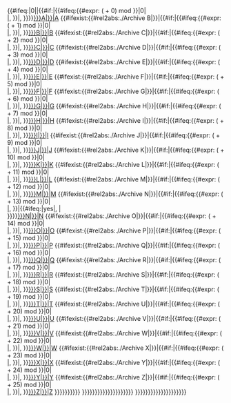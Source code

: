 {{#ifeq:{{{start|}}}|0||{{#if:{{{links|}}}|{{#ifeq:{{#expr: ({{{start}}} + 0) mod {{{links}}}}}|0|<br />|,&#32;}}|,&#32;}}}}[[{{#rel2abs:./Archive {{{tens|}}}A|{{{root|}}}}}|{{{tens|}}}A]]<!--
-->{{#ifexist:{{#rel2abs:./Archive {{{tens|}}}B|{{{root|}}}}}|{{#if:{{{links|}}}|{{#ifeq:{{#expr: ({{{start}}} + 1) mod {{{links}}}}}|0|<br />|,&#32;}}|,&#32;}}[[{{#rel2abs:./Archive {{{tens|}}}B|{{{root|}}}}}|{{{tens|}}}B]]<!--
-->{{#ifexist:{{#rel2abs:./Archive {{{tens|}}}C|{{{root|}}}}}|{{#if:{{{links|}}}|{{#ifeq:{{#expr: ({{{start}}} + 2) mod {{{links}}}}}|0|<br />|,&#32;}}|,&#32;}}[[{{#rel2abs:./Archive {{{tens|}}}C|{{{root|}}}}}|{{{tens|}}}C]]<!--
-->{{#ifexist:{{#rel2abs:./Archive {{{tens|}}}D|{{{root|}}}}}|{{#if:{{{links|}}}|{{#ifeq:{{#expr: ({{{start}}} + 3) mod {{{links}}}}}|0|<br />|,&#32;}}|,&#32;}}[[{{#rel2abs:./Archive {{{tens|}}}D|{{{root|}}}}}|{{{tens|}}}D]]<!--
-->{{#ifexist:{{#rel2abs:./Archive {{{tens|}}}E|{{{root|}}}}}|{{#if:{{{links|}}}|{{#ifeq:{{#expr: ({{{start}}} + 4) mod {{{links}}}}}|0|<br />|,&#32;}}|,&#32;}}[[{{#rel2abs:./Archive {{{tens|}}}E|{{{root|}}}}}|{{{tens|}}}E]]<!--
-->{{#ifexist:{{#rel2abs:./Archive {{{tens|}}}F|{{{root|}}}}}|{{#if:{{{links|}}}|{{#ifeq:{{#expr: ({{{start}}} + 5) mod {{{links}}}}}|0|<br />|,&#32;}}|,&#32;}}[[{{#rel2abs:./Archive {{{tens|}}}F|{{{root|}}}}}|{{{tens|}}}F]]<!--
-->{{#ifexist:{{#rel2abs:./Archive {{{tens|}}}G|{{{root|}}}}}|{{#if:{{{links|}}}|{{#ifeq:{{#expr: ({{{start}}} + 6) mod {{{links}}}}}|0|<br />|,&#32;}}|,&#32;}}[[{{#rel2abs:./Archive {{{tens|}}}G|{{{root|}}}}}|{{{tens|}}}G]]<!--
-->{{#ifexist:{{#rel2abs:./Archive {{{tens|}}}H|{{{root|}}}}}|{{#if:{{{links|}}}|{{#ifeq:{{#expr: ({{{start}}} + 7) mod {{{links}}}}}|0|<br />|,&#32;}}|,&#32;}}[[{{#rel2abs:./Archive {{{tens|}}}H|{{{root|}}}}}|{{{tens|}}}H]]<!--
-->{{#ifexist:{{#rel2abs:./Archive {{{tens|}}}I|{{{root|}}}}}|{{#if:{{{links|}}}|{{#ifeq:{{#expr: ({{{start}}} + 8) mod {{{links}}}}}|0|<br />|,&#32;}}|,&#32;}}[[{{#rel2abs:./Archive {{{tens|}}}I|{{{root|}}}}}|{{{tens|}}}I]]<!--
-->{{#ifexist:{{#rel2abs:./Archive {{{tens|}}}J|{{{root|}}}}}|{{#if:{{{links|}}}|{{#ifeq:{{#expr: ({{{start}}} + 9) mod {{{links}}}}}|0|<br />|,&#32;}}|,&#32;}}[[{{#rel2abs:./Archive {{{tens|}}}J|{{{root|}}}}}|{{{tens|}}}J]]<!--
-->{{#ifexist:{{#rel2abs:./Archive {{{tens|}}}K|{{{root|}}}}}|{{#if:{{{links|}}}|{{#ifeq:{{#expr: ({{{start}}} + 10) mod {{{links}}}}}|0|<br />|,&#32;}}|,&#32;}}[[{{#rel2abs:./Archive {{{tens|}}}K|{{{root|}}}}}|{{{tens|}}}K]]<!--
-->{{#ifexist:{{#rel2abs:./Archive {{{tens|}}}L|{{{root|}}}}}|{{#if:{{{links|}}}|{{#ifeq:{{#expr: ({{{start}}} + 11) mod {{{links}}}}}|0|<br />|,&#32;}}|,&#32;}}[[{{#rel2abs:./Archive {{{tens|}}}L|{{{root|}}}}}|{{{tens|}}}L]]<!--
-->{{#ifexist:{{#rel2abs:./Archive {{{tens|}}}M|{{{root|}}}}}|{{#if:{{{links|}}}|{{#ifeq:{{#expr: ({{{start}}} + 12) mod {{{links}}}}}|0|<br />|,&#32;}}|,&#32;}}[[{{#rel2abs:./Archive {{{tens|}}}M|{{{root|}}}}}|{{{tens|}}}M]]<!--
-->{{#ifexist:{{#rel2abs:./Archive {{{tens|}}}N|{{{root|}}}}}|{{#if:{{{links|}}}|{{#ifeq:{{#expr: ({{{start}}} + 13) mod {{{links}}}}}|0|<br />|,&#32;}}|{{#ifeq:{{{nobr|}}}|yes|,&#32;|<br />}}}}[[{{#rel2abs:./Archive {{{tens|}}}N|{{{root|}}}}}|{{{tens|}}}N]]<!--
-->{{#ifexist:{{#rel2abs:./Archive {{{tens|}}}O|{{{root|}}}}}|{{#if:{{{links|}}}|{{#ifeq:{{#expr: ({{{start}}} + 14) mod {{{links}}}}}|0|<br />|,&#32;}}|,&#32;}}[[{{#rel2abs:./Archive {{{tens|}}}O|{{{root|}}}}}|{{{tens|}}}O]]<!--
-->{{#ifexist:{{#rel2abs:./Archive {{{tens|}}}P|{{{root|}}}}}|{{#if:{{{links|}}}|{{#ifeq:{{#expr: ({{{start}}} + 15) mod {{{links}}}}}|0|<br />|,&#32;}}|,&#32;}}[[{{#rel2abs:./Archive {{{tens|}}}P|{{{root|}}}}}|{{{tens|}}}P]]<!--
-->{{#ifexist:{{#rel2abs:./Archive {{{tens|}}}Q|{{{root|}}}}}|{{#if:{{{links|}}}|{{#ifeq:{{#expr: ({{{start}}} + 16) mod {{{links}}}}}|0|<br />|,&#32;}}|,&#32;}}[[{{#rel2abs:./Archive {{{tens|}}}Q|{{{root|}}}}}|{{{tens|}}}Q]]<!--
-->{{#ifexist:{{#rel2abs:./Archive {{{tens|}}}R|{{{root|}}}}}|{{#if:{{{links|}}}|{{#ifeq:{{#expr: ({{{start}}} + 17) mod {{{links}}}}}|0|<br />|,&#32;}}|,&#32;}}[[{{#rel2abs:./Archive {{{tens|}}}R|{{{root|}}}}}|{{{tens|}}}R]]<!--
-->{{#ifexist:{{#rel2abs:./Archive {{{tens|}}}S|{{{root|}}}}}|{{#if:{{{links|}}}|{{#ifeq:{{#expr: ({{{start}}} + 18) mod {{{links}}}}}|0|<br />|,&#32;}}|,&#32;}}[[{{#rel2abs:./Archive {{{tens|}}}S|{{{root|}}}}}|{{{tens|}}}S]]<!--
-->{{#ifexist:{{#rel2abs:./Archive {{{tens|}}}T|{{{root|}}}}}|{{#if:{{{links|}}}|{{#ifeq:{{#expr: ({{{start}}} + 19) mod {{{links}}}}}|0|<br />|,&#32;}}|,&#32;}}[[{{#rel2abs:./Archive {{{tens|}}}T|{{{root|}}}}}|{{{tens|}}}T]]<!--
-->{{#ifexist:{{#rel2abs:./Archive {{{tens|}}}U|{{{root|}}}}}|{{#if:{{{links|}}}|{{#ifeq:{{#expr: ({{{start}}} + 20) mod {{{links}}}}}|0|<br />|,&#32;}}|,&#32;}}[[{{#rel2abs:./Archive {{{tens|}}}U|{{{root|}}}}}|{{{tens|}}}U]]<!--
-->{{#ifexist:{{#rel2abs:./Archive {{{tens|}}}V|{{{root|}}}}}|{{#if:{{{links|}}}|{{#ifeq:{{#expr: ({{{start}}} + 21) mod {{{links}}}}}|0|<br />|,&#32;}}|,&#32;}}[[{{#rel2abs:./Archive {{{tens|}}}V|{{{root|}}}}}|{{{tens|}}}V]]<!--
-->{{#ifexist:{{#rel2abs:./Archive {{{tens|}}}W|{{{root|}}}}}|{{#if:{{{links|}}}|{{#ifeq:{{#expr: ({{{start}}} + 22) mod {{{links}}}}}|0|<br />|,&#32;}}|,&#32;}}[[{{#rel2abs:./Archive {{{tens|}}}W|{{{root|}}}}}|{{{tens|}}}W]]<!--
-->{{#ifexist:{{#rel2abs:./Archive {{{tens|}}}X|{{{root|}}}}}|{{#if:{{{links|}}}|{{#ifeq:{{#expr: ({{{start}}} + 23) mod {{{links}}}}}|0|<br />|,&#32;}}|,&#32;}}[[{{#rel2abs:./Archive {{{tens|}}}X|{{{root|}}}}}|{{{tens|}}}X]]<!--
-->{{#ifexist:{{#rel2abs:./Archive {{{tens|}}}Y|{{{root|}}}}}|{{#if:{{{links|}}}|{{#ifeq:{{#expr: ({{{start}}} + 24) mod {{{links}}}}}|0|<br />|,&#32;}}|,&#32;}}[[{{#rel2abs:./Archive {{{tens|}}}Y|{{{root|}}}}}|{{{tens|}}}Y]]<!--
-->{{#ifexist:{{#rel2abs:./Archive {{{tens|}}}Z|{{{root|}}}}}|{{#if:{{{links|}}}|{{#ifeq:{{#expr: ({{{start}}} + 25) mod {{{links}}}}}|0|<br />|,&#32;}}|,&#32;}}[[{{#rel2abs:./Archive {{{tens|}}}Z|{{{root|}}}}}|{{{tens|}}}Z]]<!--
-->}}}}}}}}}}<!--
-->}}}}}}}}}}}}}}}}}}}}<!--
-->}}}}}}}}}}}}}}}}}}}}